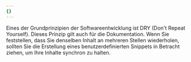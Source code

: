 ```yaml
---
{}
---
```


Eines der Grundprinzipien der Softwareentwicklung ist DRY (Don't Repeat
Yourself). Dieses Prinzip gilt auch für die Dokumentation. Wenn Sie feststellen,
dass Sie denselben Inhalt an mehreren Stellen wiederholen, sollten Sie die
Erstellung eines benutzerdefinierten Snippets in Betracht ziehen, um Ihre Inhalte synchron zu halten.
